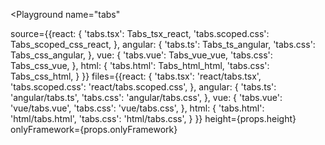 

<Playground
  name="tabs"
  
  source={{react: {
             'tabs.tsx': Tabs_tsx_react,
             'tabs.scoped.css': Tabs_scoped_css_react,
           },
           angular: {
             'tabs.ts': Tabs_ts_angular,
             'tabs.css': Tabs_css_angular,
           },
           vue: {
             'tabs.vue': Tabs_vue_vue,
             'tabs.css': Tabs_css_vue,
           },
           html: {
             'tabs.html': Tabs_html_html,
             'tabs.css': Tabs_css_html,
           }
}}
  files={{react: {
            'tabs.tsx': 'react/tabs.tsx',
            'tabs.scoped.css': 'react/tabs.scoped.css',
          },
          angular: {
            'tabs.ts': 'angular/tabs.ts',
            'tabs.css': 'angular/tabs.css',
          },
          vue: {
            'tabs.vue': 'vue/tabs.vue',
            'tabs.css': 'vue/tabs.css',
          },
          html: {
            'tabs.html': 'html/tabs.html',
            'tabs.css': 'html/tabs.css',
          }
}}
  height={props.height}
  onlyFramework={props.onlyFramework}
></Playground>
